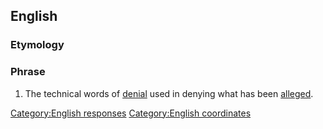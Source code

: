 ==English==

===Etymology===
{{etyl|la|en}} {{term|absque||lang=la|without}} {{term|hoc||lang=la|this}}

===Phrase===
{{en-phrase|[[absque]] [[hoc]]}}

# {{context|legal}} The technical words of [[denial]] used in denying what has been [[alleged]].

[[Category:English responses]]
[[Category:English coordinates]]